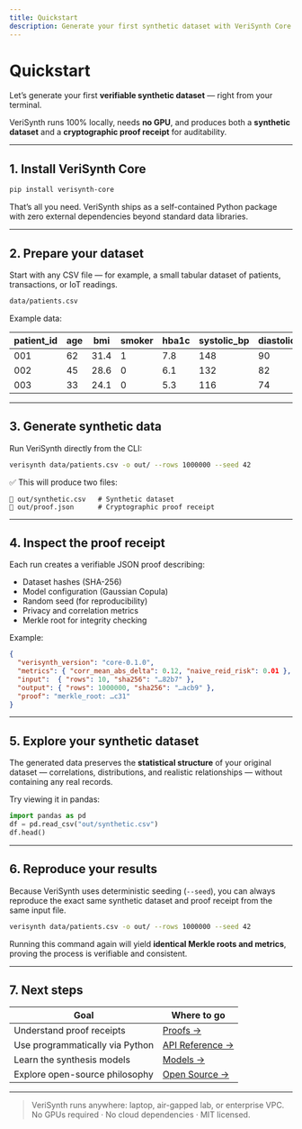 ```yaml
---
title: Quickstart
description: Generate your first synthetic dataset with VeriSynth Core.
---
```


# Quickstart

Let’s generate your first **verifiable synthetic dataset** — right from your terminal.

VeriSynth runs 100% locally, needs **no GPU**, and produces both a **synthetic dataset** and a **cryptographic proof receipt** for auditability.

---

## 1. Install VeriSynth Core

```bash
pip install verisynth-core
````

That’s all you need.
VeriSynth ships as a self-contained Python package with zero external dependencies beyond standard data libraries.

---

## 2. Prepare your dataset

Start with any CSV file — for example, a small tabular dataset of patients, transactions, or IoT readings.

```bash
data/patients.csv
```

Example data:

| patient_id | age | bmi  | smoker | hba1c | systolic_bp | diastolic_bp |
| ---------- | --- | ---- | ------ | ----- | ----------- | ------------ |
| 001        | 62  | 31.4 | 1      | 7.8   | 148         | 90           |
| 002        | 45  | 28.6 | 0      | 6.1   | 132         | 82           |
| 003        | 33  | 24.1 | 0      | 5.3   | 116         | 74           |

---

## 3. Generate synthetic data

Run VeriSynth directly from the CLI:

```bash
verisynth data/patients.csv -o out/ --rows 1000000 --seed 42
```

✅ This will produce two files:

```
📁 out/synthetic.csv   # Synthetic dataset
🧾 out/proof.json      # Cryptographic proof receipt
```

---

## 4. Inspect the proof receipt

Each run creates a verifiable JSON proof describing:

* Dataset hashes (SHA-256)
* Model configuration (Gaussian Copula)
* Random seed (for reproducibility)
* Privacy and correlation metrics
* Merkle root for integrity checking

Example:

```json
{
  "verisynth_version": "core-0.1.0",
  "metrics": { "corr_mean_abs_delta": 0.12, "naive_reid_risk": 0.01 },
  "input":  { "rows": 10, "sha256": "…82b7" },
  "output": { "rows": 1000000, "sha256": "…acb9" },
  "proof": "merkle_root: …c31"
}
```

---

## 5. Explore your synthetic dataset

The generated data preserves the **statistical structure** of your original dataset — correlations, distributions, and realistic relationships — without containing any real records.

Try viewing it in pandas:

```python
import pandas as pd
df = pd.read_csv("out/synthetic.csv")
df.head()
```

---

## 6. Reproduce your results

Because VeriSynth uses deterministic seeding (`--seed`), you can always reproduce the exact same synthetic dataset and proof receipt from the same input file.

```bash
verisynth data/patients.csv -o out/ --rows 1000000 --seed 42
```

Running this command again will yield **identical Merkle roots and metrics**, proving the process is verifiable and consistent.

---

## 7. Next steps

| Goal                            | Where to go                    |
| ------------------------------- | ------------------------------ |
| Understand proof receipts       | [Proofs →](./proofs)           |
| Use programmatically via Python | [API Reference →](./api)       |
| Learn the synthesis models      | [Models →](./models)           |
| Explore open-source philosophy  | [Open Source →](./open-source) |

---

> VeriSynth runs anywhere: laptop, air-gapped lab, or enterprise VPC.
> No GPUs required · No cloud dependencies · MIT licensed.
